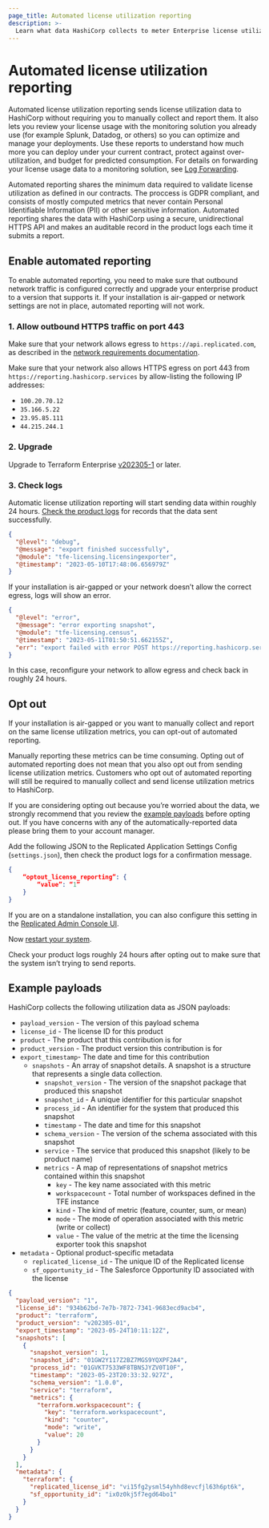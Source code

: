 ```yaml
---
page_title: Automated license utilization reporting
description: >-
  Learn what data HashiCorp collects to meter Enterprise license utilization. Enable or disable reporting. Review sample payloads and logs.
---
```


# Automated license utilization reporting

Automated license utilization reporting sends license utilization data to HashiCorp without requiring you to manually collect and report them. It also lets you review your license usage with the monitoring solution you already use (for example Splunk, Datadog, or others) so you can optimize and manage your deployments. Use these reports to understand how much more you can deploy under your current contract, protect against over-utilization, and budget for predicted consumption. For details on forwarding your license usage data to a monitoring solution, see [Log Forwarding](/terraform/enterprise/replicated/monitoring/logging).

Automated reporting shares the minimum data required to validate license utilization as defined in our contracts. The proccess is GDPR compliant, and consists of mostly computed metrics that never contain Personal Identifiable Information (PII) or other sensitive information. Automated reporting shares the data with HashiCorp using a secure, unidirectional HTTPS API and makes an auditable record in the product logs each time it submits a report.

## Enable automated reporting

To enable automated reporting, you need to make sure that outbound network traffic is configured correctly and upgrade your enterprise product to a version that supports it. If your installation is air-gapped or network settings are not in place, automated reporting will not work.

### 1. Allow outbound HTTPS traffic on port 443

Make sure that your network allows egress to `https://api.replicated.com`, as described in the [network requirements documentation](/terraform/enterprise/replicated/requirements/network#egress).

Make sure that your network also allows HTTPS egress on port 443 from `https://reporting.hashicorp.services` by allow-listing the following IP addresses:

- `100.20.70.12`
- `35.166.5.22`
- `23.95.85.111`
- `44.215.244.1`

### 2. Upgrade

Upgrade to Terraform Enterprise [v202305-1](/terraform/enterprise/releases/2023/v202305-1) or later.

### 3. Check logs

Automatic license utilization reporting will start sending data within roughly 24 hours. [Check the product logs](/terraform/enterprise/replicated/monitoring/monitoring#monitoring-a-terraform-enterprise-instance) for records that the data sent successfully.

```json
{
  "@level": "debug",
  "@message": "export finished successfully",
  "@module": "tfe-licensing.licensingexporter",
  "@timestamp": "2023-05-10T17:48:06.656979Z"
}
```

If your installation is air-gapped or your network doesn’t allow the correct egress, logs will show an error.

```json
{
  "@level": "error",
  "@message": "error exporting snapshot",
  "@module": "tfe-licensing.census",
  "@timestamp": "2023-05-11T01:50:51.662155Z",
  "err": "export failed with error POST https://reporting.hashicorp.services giving up after 5 attempt(s): Post \"https://reporting.hashicorp.services\": dial tcp 35.166.5.222:443: i/o timeout"
}
```

In this case, reconfigure your network to allow egress and check back in roughly 24 hours.

## Opt out

If your installation is air-gapped or you want to manually collect and report on the same license utilization metrics, you can opt-out of automated reporting.

Manually reporting these metrics can be time consuming. Opting out of automated reporting does not mean that you also opt out from sending license utilization metrics. Customers who opt out of automated reporting will still be required to manually collect and send license utilization metrics to HashiCorp.

If you are considering opting out because you’re worried about the data, we strongly recommend that you review the [example payloads](#example-payloads) before opting out. If you have concerns with any of the automatically-reported data please bring them to your account manager.

Add the following JSON to the Replicated Application Settings Config (`settings.json`), then check the product logs for a confirmation message.

```json
{
    “optout_license_reporting”: {
        “value”: “1”
    }
}
```

If you are on a standalone installation, you can also configure this setting in the [Replicated Admin Console UI](/terraform/enterprise/application-administration/admin-access).

Now [restart your system](/terraform/enterprise/replicated/administration/infrastructure/mounted-to-external-migration#restart-terraform-enterprise).

Check your product logs roughly 24 hours after opting out to make sure that the system isn’t trying to send reports.

## Example payloads

HashiCorp collects the following utilization data as JSON payloads:

- `payload_version` - The version of this payload schema
- `license_id` - The license ID for this product
- `product` - The product that this contribution is for
- `product_version` - The product version this contribution is for
- `export_timestamp`- The date and time for this contribution
  - `snapshots` - An array of snapshot details. A snapshot is a structure that represents a single data collection.
    - `snapshot_version` - The version of the snapshot package that produced this snapshot
    - `snapshot_id` - A unique identifier for this particular snapshot
    - `process_id` - An identifier for the system that produced this snapshot
    - `timestamp` - The date and time for this snapshot
    - `schema_version` - The version of the schema associated with this snapshot
    - `service` - The service that produced this snapshot (likely to be product name)
    - `metrics` - A map of representations of snapshot metrics contained within this snapshot
      - `key` - The key name associated with this metric
      - `workspacecount` - Total number of workspaces defined in the TFE instance
      - `kind` - The kind of metric (feature, counter, sum, or mean)
      - `mode` - The mode of operation associated with this metric (write or collect)
      - `value` - The value of the metric at the time the licensing exporter took this snapshot
- `metadata` - Optional product-specific metadata
  - `replicated_license_id` - The unique ID of the Replicated license
  - `sf_opportunity_id` - The Salesforce Opportunity ID associated with the license

```json
{
  "payload_version": "1",
  "license_id": "934b62bd-7e7b-7872-7341-9683ecd9acb4",
  "product": "terraform",
  "product_version": "v202305-01",
  "export_timestamp": "2023-05-24T10:11:12Z",
  "snapshots": [
    {
      "snapshot_version": 1,
      "snapshot_id": "01GW2Y117Z2BZ7MGS9YQXPF2A4",
      "process_id": "01GVKT7533WF8TBNSJYZV0T10F",
      "timestamp": "2023-05-23T20:33:32.927Z",
      "schema_version": "1.0.0",
      "service": "terraform",
      "metrics": {
        "terraform.workspacecount": {
          "key": "terraform.workspacecount",
          "kind": "counter",
          "mode": "write",
          "value": 20
        }
      }
    }
  ],
  "metadata": {
    "terraform": {
      "replicated_license_id": "vi15fg2ysml54yhhd8evcfjl63h6pt6k",
      "sf_opportunity_id": "ix0z0kj5f7egd64bo1"
    }
  }
}
```
